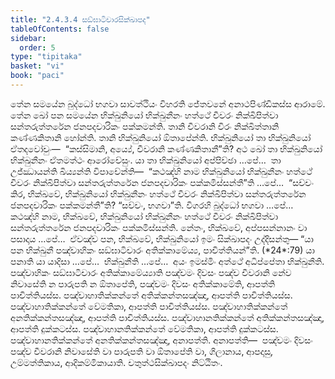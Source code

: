 ```yaml
---
title: "2.4.3.4 සඞ්ඝාටිචාරසික්ඛාපද"
tableOfContents: false
sidebar:
  order: 5
type: "tipitaka"
basket: "vi"
book: "paci"
---
```



<DynamicBreadcrumb />

<Division number="897" book="paci">

<Paragraph number="2815" book="paci">
තේන සමයේන බුද්ධෝ භගවා සාවත්ථියං විහරති ජේතවනේ අනාථපිණ්ඩිකස්ස ආරාමේ. තේන ඛෝ පන සමයේන භික්ඛුනියෝ භික්ඛුනීනං හත්ථේ චීවරං නික්ඛිපිත්වා සන්තරුත්තරේන ජනපදචාරිකං පක්කමන්ති. තානි චීවරානි චිරං නික්ඛිත්තානි කණ්ණකිතානි හෝන්ති. තානි භික්ඛුනියෝ ඕතාපේන්ති. භික්ඛුනියෝ තා භික්ඛුනියෝ ඒතදවෝචුං—  “කස්සිමානි, අය්‍යේ, චීවරානි කණ්ණකිතානී”ති?
</Paragraph>

<Paragraph number="2816" book="paci">
අථ ඛෝ තා භික්ඛුනියෝ භික්ඛුනීනං ඒතමත්ථං ආරෝචේසුං. යා තා භික්ඛුනියෝ අප්පිච්ඡා …පේ…  තා උජ්ඣායන්ති ඛිය්‍යන්ති විපාචේන්ති—  “කථඤ්හි නාම භික්ඛුනියෝ භික්ඛුනීනං හත්ථේ චීවරං නික්ඛිපිත්වා සන්තරුත්තරේන ජනපදචාරිකං පක්කමිස්සන්තී”ති …පේ…  “සච්චං කිර, භික්ඛවේ, භික්ඛුනියෝ භික්ඛුනීනං හත්ථේ චීවරං නික්ඛිපිත්වා සන්තරුත්තරේන ජනපදචාරිකං පක්කමන්තී”ති? “සච්චං, භගවා”ති. විගරහි බුද්ධෝ භගවා …පේ…  කථඤ්හි නාම, භික්ඛවේ, භික්ඛුනියෝ භික්ඛුනීනං හත්ථේ චීවරං නික්ඛිපිත්වා සන්තරුත්තරේන ජනපදචාරිකං පක්කමිස්සන්ති. නේතං, භික්ඛවේ, අප්පසන්නානං වා පසාදාය …පේ…  ඒවඤ්ච පන, භික්ඛවේ, භික්ඛුනියෝ ඉමං සික්ඛාපදං උද්දිසන්තු—
</Paragraph>

</Division>
<Division number="898" book="paci">

<Paragraph number="2817" book="paci">
<Emphasis>“යා පන භික්ඛුනී පඤ්චාහිකං සඞ්ඝාටිචාරං අතික්කාමේය්‍ය, පාචිත්තියන්”</Emphasis>ති. (*24*:<Emphasis>79</Emphasis>)
</Paragraph>

</Division>
<Division number="899" book="paci">

<Paragraph number="2818" book="paci">
<Emphasis>යා පනා</Emphasis>ති යා යාදිසා …පේ…  <Emphasis>භික්ඛුනී</Emphasis>ති …පේ…  අයං ඉමස්මිං අත්ථේ අධිප්පේතා භික්ඛුනීති.
</Paragraph>

<Paragraph number="2819" book="paci">
<Emphasis>පඤ්චාහිකං සඞ්ඝාටිචාරං අතික්කාමේය්‍යා</Emphasis>ති පඤ්චමං දිවසං පඤ්ච චීවරානි නේව නිවාසේති න පාරුපති න ඕතාපේති, පඤ්චමං දිවසං අතික්කාමේති, ආපත්ති පාචිත්තියස්ස.
</Paragraph>

</Division>
<Division number="900" book="paci">

<Paragraph number="2820" book="paci">
පඤ්චාහාතික්කන්තේ අතික්කන්තසඤ්ඤා, ආපත්ති පාචිත්තියස්ස. පඤ්චාහාතික්කන්තේ වේමතිකා, ආපත්ති පාචිත්තියස්ස. පඤ්චාහාතික්කන්තේ අනතික්කන්තසඤ්ඤා, ආපත්ති පාචිත්තියස්ස.
</Paragraph>

<Paragraph number="2821" book="paci">
පඤ්චාහානතික්කන්තේ අතික්කන්තසඤ්ඤා, ආපත්ති දුක්කටස්ස. පඤ්චාහානතික්කන්තේ වේමතිකා, ආපත්ති දුක්කටස්ස. පඤ්චාහානතික්කන්තේ අනතික්කන්තසඤ්ඤා, අනාපත්ති.
</Paragraph>

</Division>
<Division number="901" book="paci">

<Paragraph number="2822" book="paci">
අනාපත්ති—  පඤ්චමං දිවසං පඤ්ච චීවරානි නිවාසේති වා පාරුපති වා ඕතාපේති වා, ගිලානාය, ආපදාසු, උම්මත්තිකාය, ආදිකම්මිකායාති.

</Paragraph>
</Division>

<Paragraph number="2823" type="center" book="paci">
චතුත්ථසික්ඛාපදං නිට්ඨිතං.
</Paragraph>